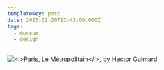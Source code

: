 ```yaml
---
templateKey: post
date: 2023-02-20T12:43:00.000Z
tags:
  - museum
  - design
---
```

![](../../assets/art/20230220-paris-le-metropolitain.jpg "<i>Paris, Le Métropolitain</i>, by Hector Guimard")